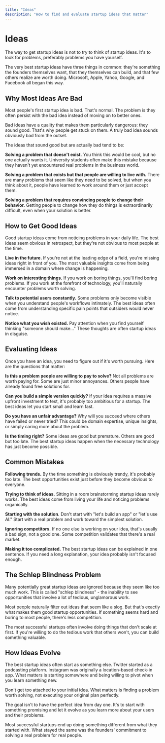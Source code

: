 ```yaml
---
title: "Ideas"
description: "How to find and evaluate startup ideas that matter"
---
```


# Ideas

The way to get startup ideas is not to try to think of startup ideas. It's to look for problems, preferably problems you have yourself.

The very best startup ideas have three things in common: they're something the founders themselves want, that they themselves can build, and that few others realize are worth doing. Microsoft, Apple, Yahoo, Google, and Facebook all began this way.

## Why Most Ideas Are Bad

Most people's first startup idea is bad. That's normal. The problem is they often persist with the bad idea instead of moving on to better ones.

Bad ideas have a quality that makes them particularly dangerous: they sound good. That's why people get stuck on them. A truly bad idea sounds obviously bad from the outset.

The ideas that sound good but are actually bad tend to be:

**Solving a problem that doesn't exist.** You think this would be cool, but no one actually wants it. University students often make this mistake because they haven't yet encountered real problems in the business world.

**Solving a problem that exists but that people are willing to live with.** There are many problems that seem like they need to be solved, but when you think about it, people have learned to work around them or just accept them.

**Solving a problem that requires convincing people to change their behavior.** Getting people to change how they do things is extraordinarily difficult, even when your solution is better.

## How to Get Good Ideas

Good startup ideas come from noticing problems in your daily life. The best ideas seem obvious in retrospect, but they're not obvious to most people at the time.

**Live in the future.** If you're not at the leading edge of a field, you're missing ideas right in front of you. The most valuable insights come from being immersed in a domain where change is happening.

**Work on interesting things.** If you work on boring things, you'll find boring problems. If you work at the forefront of technology, you'll naturally encounter problems worth solving.

**Talk to potential users constantly.** Some problems only become visible when you understand people's workflows intimately. The best ideas often come from understanding specific pain points that outsiders would never notice.

**Notice what you wish existed.** Pay attention when you find yourself thinking "someone should make..." These thoughts are often startup ideas in disguise.

## Evaluating Ideas

Once you have an idea, you need to figure out if it's worth pursuing. Here are the questions that matter:

**Is this a problem people are willing to pay to solve?** Not all problems are worth paying for. Some are just minor annoyances. Others people have already found free solutions for.

**Can you build a simple version quickly?** If your idea requires a massive upfront investment to test, it's probably too ambitious for a startup. The best ideas let you start small and learn fast.

**Do you have an unfair advantage?** Why will you succeed where others have failed or never tried? This could be domain expertise, unique insights, or simply caring more about the problem.

**Is the timing right?** Some ideas are good but premature. Others are good but too late. The best startup ideas happen when the necessary technology has just become possible.

## Common Mistakes

**Following trends.** By the time something is obviously trendy, it's probably too late. The best opportunities exist just before they become obvious to everyone.

**Trying to think of ideas.** Sitting in a room brainstorming startup ideas rarely works. The best ideas come from living your life and noticing problems organically.

**Starting with the solution.** Don't start with "let's build an app" or "let's use AI." Start with a real problem and work toward the simplest solution.

**Ignoring competitors.** If no one else is working on your idea, that's usually a bad sign, not a good one. Some competition validates that there's a real market.

**Making it too complicated.** The best startup ideas can be explained in one sentence. If you need a long explanation, your idea probably isn't focused enough.

## The Schlep Blindness Problem

Many potentially great startup ideas are ignored because they seem like too much work. This is called "schlep blindness" - the inability to see opportunities that involve a lot of tedious, unglamorous work.

Most people naturally filter out ideas that seem like a slog. But that's exactly what makes them good startup opportunities. If something seems hard and boring to most people, there's less competition.

The most successful startups often involve doing things that don't scale at first. If you're willing to do the tedious work that others won't, you can build something valuable.

## How Ideas Evolve

The best startup ideas often start as something else. Twitter started as a podcasting platform. Instagram was originally a location-based check-in app. What matters is starting somewhere and being willing to pivot when you learn something new.

Don't get too attached to your initial idea. What matters is finding a problem worth solving, not executing your original plan perfectly.

The goal isn't to have the perfect idea from day one. It's to start with something promising and let it evolve as you learn more about your users and their problems.

Most successful startups end up doing something different from what they started with. What stayed the same was the founders' commitment to solving a real problem for real people.